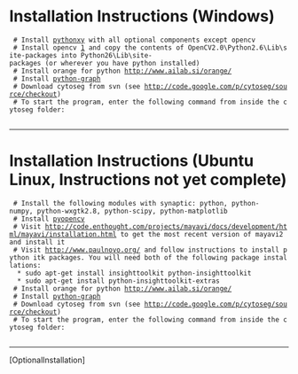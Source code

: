 
=Installation Instructions (Windows)=
  # Install [http://www.pythonxy.com pythonxy] with all optional components except opencv
  # Install opencv [http://opencv.willowgarage.com/wiki/] and copy the contents of OpenCV2.0\Python2.6\Lib\site-packages into Python26\Lib\site-packages (or wherever you have python installed)
  # Install orange for python http://www.ailab.si/orange/
  # Install [http://code.google.com/p/python-graph/ python-graph]
  # Download cytoseg from svn (see http://code.google.com/p/cytoseg/source/checkout)
  # To start the program, enter the following command from inside the cytoseg folder:
         {{{python main.py}}}

----
=Installation Instructions (Ubuntu Linux, Instructions not yet complete)=
  # Install the following modules with synaptic: python, python-numpy, python-wxgtk2.8, python-scipy, python-matplotlib
  # Install [http://code.google.com/p/pyopencv/ pyopencv]
  # Visit http://code.enthought.com/projects/mayavi/docs/development/html/mayavi/installation.html to get the most recent version of mayavi2 and install it
  # Visit http://www.paulnovo.org/ and follow instructions to install python itk packages. You will need both of the following package installations:
   * sudo apt-get install insighttoolkit python-insighttoolkit
   * sudo apt-get install python-insighttoolkit-extras
  # Install orange for python http://www.ailab.si/orange/
  # Install [http://code.google.com/p/python-graph/ python-graph]
  # Download cytoseg from svn (see http://code.google.com/p/cytoseg/source/checkout)
  # To start the program, enter the following command from inside the cytoseg folder:
         {{{python main.py}}}

----
[OptionalInstallation]